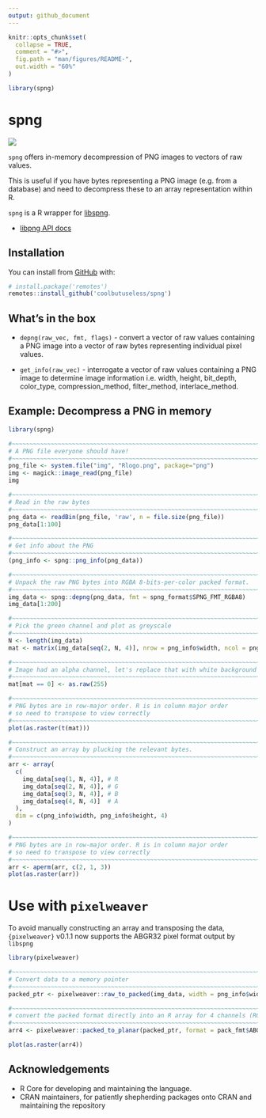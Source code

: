 ```yaml
---
output: github_document
---
```


<!-- README.md is generated from README.Rmd. Please edit that file -->

```r
knitr::opts_chunk$set(
  collapse = TRUE,
  comment = "#>",
  fig.path = "man/figures/README-",
  out.width = "60%"
)

library(spng)
```

# spng


<!-- badges: start -->
![](https://img.shields.io/badge/cool-useless-green.svg)
<!-- badges: end -->

`spng` offers in-memory decompression of PNG images to vectors of raw values.

This is useful if you have bytes representing a PNG image (e.g. from a database)
and need to decompress these to an array representation within R.

`spng` is a R wrapper for [libspng](https://github.com/randy408/libspng).



* [libpng API docs](https://libspng.org/docs/api/)


## Installation

You can install from [GitHub](https://github.com/coolbutuseless/spng) with:

``` r
# install.package('remotes')
remotes::install_github('coolbutuseless/spng')
```

## What's in the box

* `depng(raw_vec, fmt, flags)` - convert a vector of raw values containing a
   PNG image into a vector of raw bytes representing individual pixel values.
   
* `get_info(raw_vec)` - interrogate a vector of raw values containing a PNG image
  to determine image information i.e. width, height, bit_depth, color_type, 
  compression_method, filter_method, interlace_method.
  

## Example: Decompress a PNG in memory

```r
library(spng)

#~~~~~~~~~~~~~~~~~~~~~~~~~~~~~~~~~~~~~~~~~~~~~~~~~~~~~~~~~~~~~~~~~~~~~~~~~~~~~
# A PNG file everyone should have!
#~~~~~~~~~~~~~~~~~~~~~~~~~~~~~~~~~~~~~~~~~~~~~~~~~~~~~~~~~~~~~~~~~~~~~~~~~~~~~
png_file <- system.file("img", "Rlogo.png", package="png")
img <- magick::image_read(png_file)
img
```


```r
#~~~~~~~~~~~~~~~~~~~~~~~~~~~~~~~~~~~~~~~~~~~~~~~~~~~~~~~~~~~~~~~~~~~~~~~~~~~~~
# Read in the raw bytes
#~~~~~~~~~~~~~~~~~~~~~~~~~~~~~~~~~~~~~~~~~~~~~~~~~~~~~~~~~~~~~~~~~~~~~~~~~~~~~
png_data <- readBin(png_file, 'raw', n = file.size(png_file))
png_data[1:100]
```


```r
#~~~~~~~~~~~~~~~~~~~~~~~~~~~~~~~~~~~~~~~~~~~~~~~~~~~~~~~~~~~~~~~~~~~~~~~~~~~~~
# Get info about the PNG 
#~~~~~~~~~~~~~~~~~~~~~~~~~~~~~~~~~~~~~~~~~~~~~~~~~~~~~~~~~~~~~~~~~~~~~~~~~~~~~
(png_info <- spng::png_info(png_data))
```


```r
#~~~~~~~~~~~~~~~~~~~~~~~~~~~~~~~~~~~~~~~~~~~~~~~~~~~~~~~~~~~~~~~~~~~~~~~~~~~~~
# Unpack the raw PNG bytes into RGBA 8-bits-per-color packed format. 
#~~~~~~~~~~~~~~~~~~~~~~~~~~~~~~~~~~~~~~~~~~~~~~~~~~~~~~~~~~~~~~~~~~~~~~~~~~~~~
img_data <- spng::depng(png_data, fmt = spng_format$SPNG_FMT_RGBA8)
img_data[1:200]
```


```r
#~~~~~~~~~~~~~~~~~~~~~~~~~~~~~~~~~~~~~~~~~~~~~~~~~~~~~~~~~~~~~~~~~~~~~~~~~~~~~
# Pick the green channel and plot as greyscale
#~~~~~~~~~~~~~~~~~~~~~~~~~~~~~~~~~~~~~~~~~~~~~~~~~~~~~~~~~~~~~~~~~~~~~~~~~~~~~
N <- length(img_data)
mat <- matrix(img_data[seq(2, N, 4)], nrow = png_info$width, ncol = png_info$height)

#~~~~~~~~~~~~~~~~~~~~~~~~~~~~~~~~~~~~~~~~~~~~~~~~~~~~~~~~~~~~~~~~~~~~~~~~~~~~~
# Image had an alpha channel, let's replace that with white background
#~~~~~~~~~~~~~~~~~~~~~~~~~~~~~~~~~~~~~~~~~~~~~~~~~~~~~~~~~~~~~~~~~~~~~~~~~~~~~
mat[mat == 0] <- as.raw(255)

#~~~~~~~~~~~~~~~~~~~~~~~~~~~~~~~~~~~~~~~~~~~~~~~~~~~~~~~~~~~~~~~~~~~~~~~~~~~~~
# PNG bytes are in row-major order. R is in column major order
# so need to transpose to view correctly
#~~~~~~~~~~~~~~~~~~~~~~~~~~~~~~~~~~~~~~~~~~~~~~~~~~~~~~~~~~~~~~~~~~~~~~~~~~~~~
plot(as.raster(t(mat)))
```


```r
#~~~~~~~~~~~~~~~~~~~~~~~~~~~~~~~~~~~~~~~~~~~~~~~~~~~~~~~~~~~~~~~~~~~~~~~~~~~~~
# Construct an array by plucking the relevant bytes.
#~~~~~~~~~~~~~~~~~~~~~~~~~~~~~~~~~~~~~~~~~~~~~~~~~~~~~~~~~~~~~~~~~~~~~~~~~~~~~
arr <- array(
  c(
    img_data[seq(1, N, 4)], # R
    img_data[seq(2, N, 4)], # G
    img_data[seq(3, N, 4)], # B
    img_data[seq(4, N, 4)]  # A
  ),
  dim = c(png_info$width, png_info$height, 4)
)

#~~~~~~~~~~~~~~~~~~~~~~~~~~~~~~~~~~~~~~~~~~~~~~~~~~~~~~~~~~~~~~~~~~~~~~~~~~~~~
# PNG bytes are in row-major order. R is in column major order
# so need to transpose to view correctly
#~~~~~~~~~~~~~~~~~~~~~~~~~~~~~~~~~~~~~~~~~~~~~~~~~~~~~~~~~~~~~~~~~~~~~~~~~~~~~
arr <- aperm(arr, c(2, 1, 3))
plot(as.raster(arr))
```


# Use with `pixelweaver`

To avoid manually constructing an array and transposing the data, `{pixelweaver}`
v0.1.1 now supports the ABGR32 pixel format output by `libspng`

```r
library(pixelweaver)

#~~~~~~~~~~~~~~~~~~~~~~~~~~~~~~~~~~~~~~~~~~~~~~~~~~~~~~~~~~~~~~~~~~~~~~~~~~~~~
# Convert data to a memory pointer
#~~~~~~~~~~~~~~~~~~~~~~~~~~~~~~~~~~~~~~~~~~~~~~~~~~~~~~~~~~~~~~~~~~~~~~~~~~~~~
packed_ptr <- pixelweaver::raw_to_packed(img_data, width = png_info$width, height = png_info$height)

#~~~~~~~~~~~~~~~~~~~~~~~~~~~~~~~~~~~~~~~~~~~~~~~~~~~~~~~~~~~~~~~~~~~~~~~~~~~~~
# convert the packed format directly into an R array for 4 channels (RGBA)
#~~~~~~~~~~~~~~~~~~~~~~~~~~~~~~~~~~~~~~~~~~~~~~~~~~~~~~~~~~~~~~~~~~~~~~~~~~~~~
arr4 <- pixelweaver::packed_to_planar(packed_ptr, format = pack_fmt$ABGR32, nchannel = 4)

plot(as.raster(arr4))
```





## Acknowledgements

* R Core for developing and maintaining the language.
* CRAN maintainers, for patiently shepherding packages onto CRAN and maintaining
  the repository
